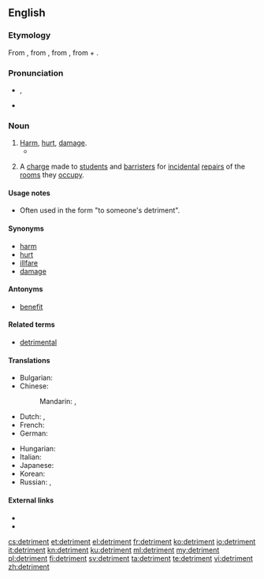 {{also|détriment}}
==English==

===Etymology===
From {{etyl|fro|en}} {{term|detriement|lang=fro}}, from {{etyl|la|en}} {{term|detrimentum||loss, damage, literally a rubbing off|lang=la}}, from {{term|deterere||to rub off, wear}}, from {{term|de-||down, away}} + {{term|terere||to rub}}.

===Pronunciation===
* {{IPA|/ˈdɛtɹɪmənt/}}, {{X-SAMPA|/"dEtr@m@nt/}}
* {{audio|en-us-detriment.ogg|Audio (US)}}

===Noun===
{{wikipedia|detriment (astrology)}}
{{en-noun}}

# [[harm|Harm]], [[hurt]], [[damage]].
#* {{quote-book
|year=1872
|author=Fyodor Dostoyevsky
|title=The Possessed
|chapter=7
|url=http://ebooks.adelaide.edu.au/d/dostoyevsky/d72p/chapter7.html
|passage=“But marriage in secret, Nikolay Vsyevolodovitch — a fatal secret. I receive money from you, and I'm suddenly asked the question, 'What's that money for?' My hands are tied; I cannot answer to the '''detriment''' of my sister, to the detriment of the family honour.”}}
# {{UK|obsolete}} A [[charge]] made to [[student]]s and [[barrister]]s for [[incidental]] [[repair]]s of the [[room]]s they [[occupy]].

====Usage notes====
* Often used in the form "to someone's detriment".

====Synonyms====
* [[harm]]
* [[hurt]]
* [[illfare]]
* [[damage]]

====Antonyms====
* [[benefit]]

====Related terms====
* [[detrimental]]

====Translations====
{{trans-top|harm, hurt, damage}}
* Bulgarian: {{t+|bg|вреда|f|tr=vréda}}
* Chinese:
*: Mandarin: {{t|cmn|損害}}, {{t|cmn|损害|tr=sǔnhài}}
* Dutch: {{t+|nl|schade|n}}, {{t+|nl|schadelijk}}
* French: {{t+|fr|détriment|m}}
* German: {{t+|de|Schaden|m}}
{{trans-mid}}
* Hungarian: {{t+|hu|hátrány}}
* Italian: {{t+|it|detrimento|m}}
* Japanese: {{t+|ja|損害|tr=そんがい, songai|sc=Jpan}}
* Korean: {{t-|ko|상해|tr=sanghae|sc=Kore}}
* Russian: {{t+|ru|вред|m|tr=vred}}, {{t+|ru|ущерб|m|tr=uščérb}}
{{trans-bottom}}

====External links====
* {{R:Webster 1913}}
* {{R:Century 1911}}

[[cs:detriment]]
[[et:detriment]]
[[el:detriment]]
[[fr:detriment]]
[[ko:detriment]]
[[io:detriment]]
[[it:detriment]]
[[kn:detriment]]
[[ku:detriment]]
[[ml:detriment]]
[[my:detriment]]
[[pl:detriment]]
[[fi:detriment]]
[[sv:detriment]]
[[ta:detriment]]
[[te:detriment]]
[[vi:detriment]]
[[zh:detriment]]